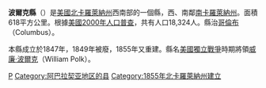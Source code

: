 {{noteTA
|T=zh-hans:波尔克县 (北卡罗来纳州);zh-hk:波爾克縣 (北卡羅萊納州);zh-tw:波爾克郡 (北卡羅萊納州);
}}

{{Otheruses|波爾克縣|subject=美國北卡羅萊納州的一個縣|other=同名的縣}}
<!--[[File:Map_of_North_Carolina_highlighting_Polk_County.svg|250px]]-->
{{Infobox U.S. County |
 county  = 波爾克縣|
 state = 北卡羅萊那州 |
 en county  = Polk County|
 en state = North Carolina |
 seal =  |
 map = Map of North Carolina highlighting Polk County.svg |
 map size = 250|
 founded = 1855年|
 seat = [[Columbus,_North_Carolina|Columbus]] | 
 area = 618 [[square_kilometer|km²]] (239 [[square_mile|mi²]]) |
 area water = 2 km² (1 mi²) |
 area percentage = 0.31% |
 census yr = 2000|
 pop = 18,324 |
 density = 30|
 web = www.polknc.org|
|}} 
'''波爾克縣'''（{{lang-en|Polk County}}）是[[美國|美國]][[北卡羅萊納州|北卡羅萊納州]]西南部的一個縣，西、南鄰[[南卡羅萊納州|南卡羅萊納州]]。面積618平方公里。根據[[美國2000年人口普查|美國2000年人口普查]]，共有人口18,324人。縣治[[哥倫布_(北卡羅萊納州)|哥倫布]]（Columbus）。

本縣成立於1847年，1849年被廢，1855年又重建。縣名[[美國獨立戰爭|美國獨立戰爭]]時期將領[[威廉·波爾克|威廉·波爾克]]（William Polk）。

{{North Carolina}}
{{Authority Control}}
[[Category:北卡羅萊納州行政區劃|P]]
[[Category:阿巴拉契亚地区的县|Category:阿巴拉契亚地区的县]]
[[Category:1855年北卡羅萊納州建立|Category:1855年北卡羅萊納州建立]]